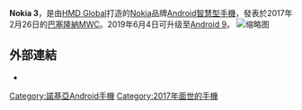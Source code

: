 {{Expand|time=2017-02-27T09:25:17+00:00}}
{{Unreferenced|time=2017-02-27T09:25:17+00:00}}
{{NoteTA
|G1=IT
|1=诺基亚=>zh-tw:Nokia;诺基亚=>zh-hk:Nokia;诺基亚=>zh-mo:Nokia;
}}
'''Nokia 3'''，是由[[HMD_Global|HMD Global]]打造的[[Nokia|Nokia]]品牌[[Android|Android]][[智慧型手機|智慧型手機]]，發表於2017年2月26日的[[巴塞隆納|巴塞隆納]][[MWC|MWC]]。2019年6月4日可升级至[[Android_9|Android 9]]。
[[File:Nokia_3_camera.jpg|缩略图]]

== 外部連結 ==
* {{Official|https://www.nokia.com/phones/zh_tw/nokia-3-2017}}{{Zh-hant}}

{{Nokia devices}}

[[Category:諾基亞Android手機|Category:諾基亞Android手機]]
[[Category:2017年面世的手機|Category:2017年面世的手機]]